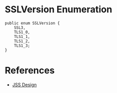 = SSLVersion Enumeration =

<pre>
public enum SSLVersion {
    SSL3,
    TLS1_0,
    TLS1_1,
    TLS1_2,
    TLS1_3;
}
</pre>

= References =

* [[JSS Design]]